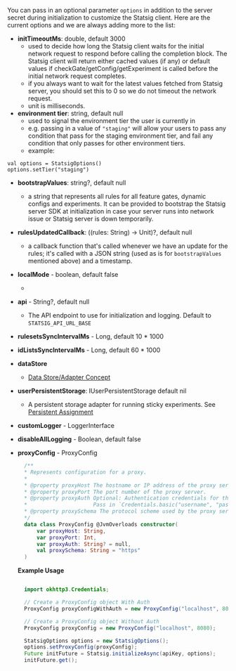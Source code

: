 
You can pass in an optional parameter `options` in addition to the server secret during initialization to customize the Statsig client. Here are the current options and we are always adding more to the list:

- **initTimeoutMs**: double, default 3000
  - used to decide how long the Statsig client waits for the initial network request to respond before calling the completion block. The Statsig client will return either cached values (if any) or default values if checkGate/getConfig/getExperiment is called before the initial network request completes.
  - if you always want to wait for the latest values fetched from Statsig server, you should set this to 0 so we do not timeout the network request.
  - unit is milliseconds.
- **environment tier**: string, default null
  - used to signal the environment tier the user is currently in
  - e.g. passing in a value of `"staging"` will allow your users to pass any condition that pass for the staging environment tier, and fail any condition that only passes for other environment tiers.
  - example:
```
val options = StatsigOptions()
options.setTier("staging")
```

- **bootstrapValues**: string?, default null
  - a string that represents all rules for all feature gates, dynamic configs and experiments. It can be provided to bootstrap the Statsig server SDK at initialization in case your server runs into network issue or Statsig server is down temporarily.
- **rulesUpdatedCallback**: ((rules: String) -> Unit)?, default null
  - a callback function that's called whenever we have an update for the rules; it's called with a JSON string (used as is for `bootstrapValues` mentioned above) and a timestamp.
- **localMode** - boolean, default false
  - <LocalModeSnippet type="server" />
- **api** - String?, default null
  - The API endpoint to use for initialization and logging. Default to `STATSIG_API_URL_BASE` 
- **rulesetsSyncIntervalMs** - Long, default 10 * 1000
- **idListsSyncIntervalMs** - Long, default 60 * 1000
- **dataStore**
  - [Data Store/Adapter Concept](/server/concepts/data_store)
- **userPersistentStorage**: IUserPersistentStorage default nil
  - A persistent storage adapter for running sticky experiments. See [Persistent Assignment](/server/concepts/persistent_assignment)
- **customLogger** - LoggerInterface
- **disableAllLogging** - Boolean, default false
- **proxyConfig** - ProxyConfig
  ```kotlin
    /**
    * Represents configuration for a proxy.
    *
    * @property proxyHost The hostname or IP address of the proxy server.
    * @property proxyPort The port number of the proxy server.
    * @property proxyAuth Optional: Authentication credentials for the proxy server. 
    *                     Pass in `Credentials.basic("username", "password")`.
    * @property proxySchema The protocol scheme used by the proxy server. Defaults to "https".
    */
    data class ProxyConfig @JvmOverloads constructor(
        var proxyHost: String,
        var proxyPort: Int,
        var proxyAuth: String? = null,
        val proxySchema: String = "https"
    )
  
  ```

  **Example Usage**
  
  ```java

    import okhttp3.Credentials;

    // Create a ProxyConfig object With Auth
    ProxyConfig proxyConfigWithAuth = new ProxyConfig("localhost", 8080, Credentials.basic("username", "password"), "https");

    // Create a ProxyConfig object Without Auth
    ProxyConfig proxyConfig = new ProxyConfig("localhost", 8080);

    StatsigOptions options = new StatsigOptions();
    options.setProxyConfig(proxyConfig);
    Future initFuture = Statsig.initializeAsync(apiKey, options);
    initFuture.get();
  
